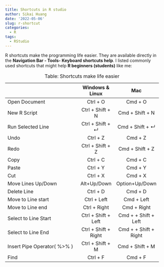 ```yaml
---
title: Shortcuts in R studio
author: Sikai Huang
date: '2022-05-06'
slug: r-shortcut
categories:
  - R
tags:
  - RStudio
---
```


R shortcuts make the programming life easier. They are available directly in the **Navigation Bar - Tools- Keyboard shortcuts help**. I listed commonly used shortcuts that might help **R beginners (students)** like me:

: Table: Shortcuts make life easier

|                  |  Windows & Linux| Mac|
|:-----------------|:----:|:---:|
|Open Document        | Ctrl + O|   Cmd + O| 
|New R Script         | Ctrl + Shift + N|   Cmd + Shift + N|
|Run Selected Line   | Ctrl + Shift + ↵|   Cmd + Shift + ↵|  
|Undo       | Ctrl + Z|   Cmd + Z|  
|Redo         | Ctrl + Shift + Z|   Cmd + Shift + Z|  
|Copy   | Ctrl + C|   Cmd + C|  
|Paste       | Ctrl + Y|   Cmd + Y|  
|Cut   | Ctrl + X|   Cmd + X|  
|Move Lines Up/Down         | Alt+Up/Down|   Option+Up/Down|
|Delete Line       | Ctrl + D|   Cmd + D|
|Move to Line start         | Ctrl + Left|   Cmd + Left|  
|Move to Line end         | Ctrl + Right|   Cmd + Right|  
|Select to Line Start        | Ctrl + Shift + Left|   Cmd + + Shift + Left|  
|Select to Line End        | Ctrl + Shift + Right|   Cmd + + Shift + Right|
|Insert Pipe Operator( %>% )   | Ctrl + Shift + M|   Cmd + Shift + M| 
|Find   | Ctrl + F|   Cmd + F| 

